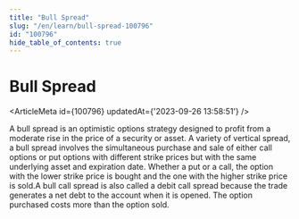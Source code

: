 ```yaml
---
title: "Bull Spread"
slug: "/en/learn/bull-spread-100796"
id: "100796"
hide_table_of_contents: true
---
```



# Bull Spread

<ArticleMeta id={100796} updatedAt={'2023-09-26 13:58:51'} />
<div className='border-solid border-b border-t-0 my-4 border-[var(--ifm-color-gray-300)]' />

A bull spread is an optimistic options strategy designed to profit from a moderate rise in the price of a security or asset. A variety of vertical spread, a bull spread involves the simultaneous purchase and sale of either call options or put options with different strike prices but with the same underlying asset and expiration date. Whether a put or a call, the option with the lower strike price is bought and the one with the higher strike price is sold.A bull call spread is also called a debit call spread because the trade generates a net debt to the account when it is opened. The option purchased costs more than the option sold.
